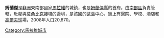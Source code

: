 {{Infobox settlement 
<!--See the Table at Infobox Settlement for all fields and descriptions of usage--> 
<!-- Basic info ----------------> |official_name = 姆蘭傑
|other_name = 
|native_name =   <!-- for cities whose native name is not in English --> 
|nickname = 
|settlement_type = <!--For Town or Village (Leave blank for the default City)--> 
|motto = 
<!-- images and maps -----------> 
|image_skyline = Mulanje.jpg
|imagesize = 300px
|image_caption = 
|image_flag = 
|flag_size = 
|image_seal = 
|seal_size = 
|image_shield = 
|shield_size = 
|image_blank_emblem = 
|blank_emblem_type = 
|blank_emblem_size = 
|image_map = 
|mapsize = 
|map_caption = 
|image_map1 = 
|mapsize1 = 
|map_caption1 = 
|image_dot_map = 
|dot_mapsize = 
|dot_map_caption = 
|dot_x = 
|dot_y = 
|pushpin_map = Malawi<!-- the name of a location map as per http://en.wikipedia.org/wiki/Template:Location_map --> 
|pushpin_mapsize=240
|pushpin_label_position =bottom 
|pushpin_map_caption = 
<!-- Location ------------------> 
|coordinates_region = MW
|subdivision_type = 國家
|subdivision_name = {{flag|Malawi}} 
|subdivision_type1 = 區
|subdivision_name1 = [[南部區_(馬拉維)|南部區]]
|subdivision_type2 = 縣
|subdivision_name2 = [[姆蘭傑縣|姆蘭傑縣]] 
|subdivision_type3 = 
|subdivision_name3 = 
|subdivision_type4 = 
|subdivision_name4 = 
<!-- Politics -----------------> 
|government_footnotes = 
|government_type = 
|leader_title = 
|leader_name = 
|leader_title1 = 
<!-- for places with, say, both a mayor and a city manager --> 
|leader_name1 = 
|leader_title2 = 
|leader_name2 = 
|leader_title3 = 
|leader_name3 = 
|leader_title4 = 
|leader_name4 = 
|established_title = 
<!-- Settled --> 
|established_date = 
|established_title2 = 
<!-- Incorporated (town) --> 
|established_date2 = 
|established_title3 = 
<!-- Incorporated (city) --> 
|established_date3 = 
<!-- Area ---------------------> 
|area_magnitude = 
|unit_pref =Imperial 
<!--Enter: Imperial, if Imperial (metric) is desired--> 
|area_footnotes = 
|area_total_km2 = 
<!-- ALL fields dealing with a measurements are subject to automatic unit conversion--> 
|area_land_km2 =  <!--See table @ Template:Infobox Settlement for details on automatic unit conversion--> 
|area_water_km2 = 
|area_total_sq_mi = 
|area_land_sq_mi = 
|area_water_sq_mi = 
|area_water_percent = 
|area_urban_km2 = 
|area_urban_sq_mi = 
|area_metro_km2 = 
|area_metro_sq_mi = 
|area_blank1_title = 
|area_blank1_km2 = 
|area_blank1_sq_mi = 
<!-- Population -----------------------> 
|population_as_of = 2008
|population_footnotes = 
|population_note = 
|population_total = 20,870
|population_density_km2 = 
|population_density_sq_mi = 
|population_metro = 
|population_density_metro_km2 = 
|population_density_metro_sq_mi = 
|population_urban = 
|population_density_urban_km2 = 
|population_density_urban_sq_mi = 
|population_blank1_title =Ethnicities 
|population_blank1 = 
|population_blank2_title =Religions 
|population_blank2 = 
|population_density_blank1_km2 = 
|population_density_blank1_sq_mi = 
<!-- General information ---------------> 
|timezone = +2
|utc_offset = 
|timezone_DST = 
|utc_offset_DST = 
|latd= 16|latm= 02|lats= |latNS=S 
|longd= 35|longm= 30|longs= |longEW=E 
|elevation_footnotes = 
<!--for references: use <ref> </ref> tags--> 
|elevation_m = 
|elevation_ft = 
<!-- Area/postal codes & others --------> 
|postal_code_type = 
<!-- enter ZIP code, Postcode, Post code, Postal code... --> 
|postal_code = 
|area_code = 
|blank_name = 
|blank_info = 
|blank1_name = 
|blank1_info = 
|website = 
|footnotes = 
}}

'''姆蘭傑'''是[[非洲|非洲]]東南部國家[[馬拉維|馬拉維]]的城鎮，也是[[姆蘭傑縣|姆蘭傑縣]]的首府，由[[南部區_(馬拉維)|南部區]]負責管轄，毗鄰與[[莫桑比克|莫桑比克]]接壤的邊境，是該國的[[茶葉|茶葉]]中心，鎮上有醫院、學校、酒店和[[高爾夫球|高爾夫球]]場，2008年人口20,870。

{{coord|16|02|S|35|30|E|region:MW_type:city|display=title}}

[[Category:馬拉維城市|Category:馬拉維城市]]